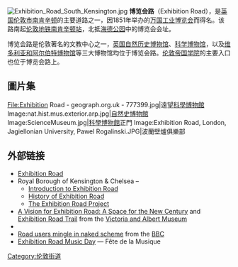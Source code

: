[[File:Exhibition_Road_South_Kensington.jpg|thumb]]
'''博览会路'''（Exhibition Road），是[[英国|英国]][[伦敦市|伦敦市]][[南肯辛顿|南肯辛顿]]的主要道路之一，因1851年举办的[[万国工业博览会|万国工业博览会]]而得名。该路南起[[伦敦地铁|伦敦地铁]][[南肯辛顿站|南肯辛顿站]]，北抵[[海德公园|海德公园]]中的博览会会址。

博览会路是伦敦著名的文教中心之一，[[英国自然历史博物馆|英国自然历史博物馆]]、[[科学博物馆_(伦敦)|科学博物馆]]，以及[[维多利亚和阿尔伯特博物馆|维多利亚和阿尔伯特博物馆]]等三大博物馆均位于博览会路。[[伦敦帝国学院|伦敦帝国学院]]的主要入口也位于博览会路上。

==圖片集==
<gallery>
File:Exhibition Road - geograph.org.uk - 777399.jpg|遠望[[科學博物館_(倫敦)|科學博物館]]
Image:nat.hist.mus.exterior.arp.jpg|[[自然史博物館_(倫敦)|自然史博物館]]
Image:ScienceMuseum.jpg|[[科學博物館_(倫敦)|科學博物館]]正門
Image:Exhibition Road, London, Jagiellonian University, Pawel Rogalinski.JPG|波蘭壁爐俱樂部
</gallery>

==外部链接==
* [http://www.exhibitionroad.com/ Exhibition Road] {{Wayback|url=http://www.exhibitionroad.com/ |date=20180105140028 }}
* Royal Borough of Kensington & Chelsea –
** [https://web.archive.org/web/20090802211426/http://www.rbkc.gov.uk/EnvironmentalServices/general/ex_roadintro.asp Introduction to Exhibition Road]
** [https://web.archive.org/web/20080906153351/http://www.rbkc.gov.uk/EnvironmentalServices/general/ex_road_history.asp History of Exhibition Road]
** [https://web.archive.org/web/20081011114609/http://www.rbkc.gov.uk/EnvironmentalServices/general/ex_road_project.asp The Exhibition Road Project]
* [https://web.archive.org/web/20060709003254/http://www.vam.ac.uk/about_va/exhib_rd/index.html A Vision for Exhibition Road: A Space for the New Century] and [https://web.archive.org/web/20070929134544/http://www.vam.ac.uk/collections/architecture/trails/exhib_trail/index.html Exhibition Road Trail] from the [[Victoria_and_Albert_Museum|Victoria and Albert Museum]]
* {{alwaystouchout|110}}
* [http://news.bbc.co.uk/1/hi/england/london/4151047.stm Road users mingle in naked scheme] {{Wayback|url=http://news.bbc.co.uk/1/hi/england/london/4151047.stm |date=20170827094804 }} from the [[BBC|BBC]]
* [https://web.archive.org/web/20090510225847/http://www.exhibitionroadmusicday.org/ Exhibition Road Music Day] — Fête de la Musique

{{coord|51|29|56.3|N|0|10|27.3|W|region:GB_type:landmark|display=title}}

[[Category:伦敦街道|Category:伦敦街道]]
